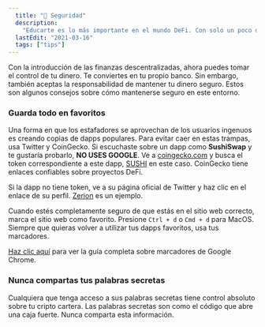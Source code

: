 ```yaml
---
  title: "🔐 Seguridad"
  description:
    "Educarte es lo más importante en el mundo DeFi. Con solo un poco de cuidado, puedes mantener tu dinero a salvo."
  lastEdit: "2021-03-16"
  tags: ["tips"]
---
```


Con la introducción de las finanzas descentralizadas, ahora puedes tomar el control de tu dinero. Te conviertes en tu propio banco. Sin embargo, también aceptas la responsabilidad de mantener tu dinero seguro. Estos son algunos consejos sobre cómo mantenerse seguro en este entorno.

### Guarda todo en favoritos

Una forma en que los estafadores se aprovechan de los usuarios ingenuos es creando copias de dapps populares. Para evitar caer en estas trampas, usa Twitter y CoinGecko. Si escuchaste sobre un dapp como **SushiSwap** y te gustaría probarlo, **NO USES GOOGLE**. Ve a [coingecko.com](https://coingecko.com/) y busca el token correspondiente a este dapp, [SUSHI](https://www.coingecko.com/en/coins/sushi) en este caso. CoinGecko tiene enlaces confiables sobre proyectos DeFi.

Si la dapp no tiene token, ve a su página oficial de Twitter y haz clic en el enlace de su perfil. [Zerion](https://twitter.com/zerion_io) es un ejemplo.

Cuando estés completamente seguro de que estás en el sitio web correcto, marca el sitio web como favorito. Presione `Ctrl + d` o `Cmd + d` para MacOS. Siempre que quieras volver a utilizar tus dapps favoritos, usa tus marcadores.

[Haz clic aquí](https://support.google.com/chrome/answer/188842?co=GENIE.Platform%3DDesktop&hl=es-419) para ver la guía completa sobre marcadores de Google Chrome.

### Nunca compartas tus palabras secretas

Cualquiera que tenga acceso a sus palabras secretas tiene control absoluto sobre tu cripto cartera. Las palabras secretas son como el código que abre una caja fuerte. Nunca comparta esta información.
